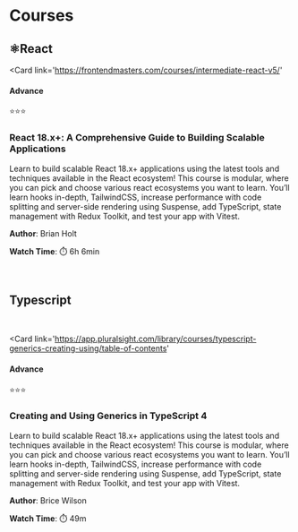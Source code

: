 # Courses

<span>

## ⚛️React

</span>

<Card 
	link='https://frontendmasters.com/courses/intermediate-react-v5/'
>
<Row justifyContent='space-between'>
<Col>

#### Advance

</Col>
<Col>⭐⭐⭐</Col>
</Row>

### React 18.x+: A Comprehensive Guide to Building Scalable Applications

Learn to build scalable React 18.x+ applications using the latest tools and techniques available in the React ecosystem! This course is modular, where you can pick and choose various react ecosystems you want to learn. You’ll learn hooks in-depth, TailwindCSS, increase performance with code splitting and server-side rendering using Suspense, add TypeScript, state management with Redux Toolkit, and test your app with Vitest.

<Row justifyContent='space-between'>
<Col>

**Author**: Brian Holt

</Col>
<Col>

**Watch Time**: ⏱️ 6h 6min

</Col>
</Row>
</Card>

<br />


<span>

## Typescript

</span>



<br/>

<Card 
	link='https://app.pluralsight.com/library/courses/typescript-generics-creating-using/table-of-contents'
>
<Row justifyContent='space-between'>
<Col>

#### Advance

</Col>
<Col>⭐⭐⭐</Col>
</Row>

### Creating and Using Generics in TypeScript 4

Learn to build scalable React 18.x+ applications using the latest tools and techniques available in the React ecosystem! This course is modular, where you can pick and choose various react ecosystems you want to learn. You’ll learn hooks in-depth, TailwindCSS, increase performance with code splitting and server-side rendering using Suspense, add TypeScript, state management with Redux Toolkit, and test your app with Vitest.

<Row justifyContent='space-between'>
<Col>

**Author**: Brice Wilson

</Col>
<Col>

**Watch Time**: ⏱️ 49m

</Col>
</Row>
</Card>
